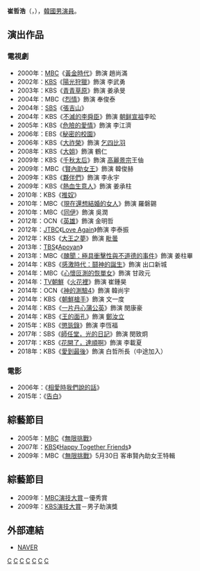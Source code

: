 {{藝人
|姓名 = 崔哲浩
|類型 = 男演員
|圖片 = Choi Cheol-ho from acrofan.jpg
|圖片尺寸 = 
|圖片簡介 = 
|本名 = 
|外文名 = 최철호
|外文 = ko
|羅馬拼音 = Choi Cheol Ho
|英文名 =
|暱稱 =
|其他藝名 = 
|國籍 = {{KOR}}
|出生日期 = {{birth_date_and_age|1970|3|2}}
|出生地點 = {{KOR}}[[首爾特別市|首爾特別市]]
|宗教信仰 = 
|語言 = [[韓語|韓語]]
|職業 = [[演員|演員]]
|教育程度 = [[成均館大學|成均館大學]]
|出道作品 = 
|出道日期 = 1990年
|代表作品 = 
|活躍年代 =
|唱片公司 = 
|經紀公司 = Office Zero
|相關團體 = 
|網站 = 
}}

'''崔哲浩'''（{{lang-ko|'''최철호'''}}，{{bd|1970年|3月2日}}），[[韓國|韓國]][[男演員|男演員]]。

== 演出作品 ==
=== 電視劇 ===
*2000年：[[文化廣播_(韓國)|MBC]]《[[黃金時代_(電視劇)|黃金時代]]》飾演 趙尚滿
*2002年：[[韓國放送公社|KBS]]《[[陽光狩獵|陽光狩獵]]》飾演 李武勇
*2003年：KBS《[[青青草原_(電視劇)|青青草原]]》飾演 姜承旻
*2004年：MBC《[[烈情_(韓國電視劇)|烈情]]》飾演 奉俊泰
*2004年：[[SBS_(韓國)|SBS]]《[[張吉山|張吉山]]》
*2004年：KBS《[[不滅的李舜臣|不滅的李舜臣]]》飾演 [[朝鲜宣祖|朝鲜宣祖]]李昖
*2005年：KBS《[[危險的愛情|危險的愛情]]》飾演 李江濟
*2006年：EBS《[[秘密的校園|秘密的校園]]》
*2006年：KBS《[[大祚榮_(電視劇)|大祚榮]]》飾演 [[乞四比羽|乞四比羽]]
*2008年：KBS《[[大姐_(韓國電視劇)|大姐]]》飾演 鶴仁
*2009年：KBS《[[千秋太后_(電視劇)|千秋太后]]》飾演 [[高麗景宗|高麗景宗]]王伷
*2009年：MBC《[[賢內助女王|賢內助女王]]》飾演 韓俊赫
*2009年：KBS《[[夥伴們|夥伴們]]》飾演 李永宇
*2009年：KBS《[[熱血生意人|熱血生意人]]》飾演 姜承柱
*2010年：KBS《[[推奴|推奴]]》
*2010年：MBC《[[現在還想結婚的女人|現在還想結婚的女人]]》飾演 羅磐錫
*2010年：MBC《[[同伊|同伊]]》飾演 吳潤
*2012年：OCN《[[英雄_(OCN)|英雄]]》飾演 金明哲
*2012年：[[JTBC|JTBC]]《[[Love_Again_(韓國電視劇)|Love Again]]》飾演 李泰振
*2012年：KBS《[[大王之夢|大王之夢]]》飾演 [[毗曇|毗曇]]
*2013年：[[TBS|TBS]]《[[Apoyan|Apoyan]]》
*2013年：MBC《[[醜聞：極具衝擊性與不道德的事件|醜聞：極具衝擊性與不道德的事件]]》飾演 姜柱畢
*2014年：KBS《[[感激時代：鬪神的誕生|感激時代：鬪神的誕生]]》飾演 出口新城
*2014年：MBC《[[心懷叵測的恢單女|心懷叵測的恢單女]]》飾演 甘政元
*2014年：[[TV朝鮮|TV朝鮮]]《[[火花裡|火花裡]]》飾演 崔鍾昊
*2014年：OCN《[[神的測驗|神的測驗4]]》飾演 韓尚宇
*2014年：KBS《[[朝鮮槍手|朝鮮槍手]]》飾演 文一度
*2014年：KBS《[[一片丹心蒲公英|一片丹心蒲公英]]》飾演 閔康豪
*2014年：KBS《[[王的面孔|王的面孔]]》飾演 [[鄭汝立|鄭汝立]]
*2015年：KBS《[[懲毖錄_(電視劇)|懲毖錄]]》飾演 李恆福
*2017年：SBS《[[師任堂，光的日記|師任堂，光的日記]]》飾演 閔致炯
*2017年：KBS《[[花開了，達順啊|花開了，達順啊]]》飾演 李載夏
*2018年：KBS《[[愛到最後|愛到最後]]》飾演 白哲所長（中途加入）

=== 電影 ===
*2006年：《[[相愛時我們說的話|相愛時我們說的話]]》
*2015年：《[[告白_(韓國電影)|告白]]》

== 綜藝節目 ==
*2005年：[[文化廣播_(韓國)|MBC]]《[[無限挑戰|無限挑戰]]》
*2007年：[[韓國放送公社|KBS]]《[[歡樂在一起|Happy Together Friends]]》
*2009年：MBC《[[無限挑戰|無限挑戰]]》5月30日 客串賢內助女王特輯

== 綜藝節目 ==
*2009年：[[MBC演技大賞|MBC演技大賞]]－優秀賞
*2009年：[[KBS演技大賞|KBS演技大賞]]－男子助演獎

== 外部連結 ==
*[http://people.search.naver.com/search.naver?where=nexearch&sm=tab_ppn&query=%EC%B5%9C%EC%B2%A0%ED%98%B8&os=95094&ie=utf8&key=PeopleService NAVER] {{Wayback|url=http://people.search.naver.com/search.naver?where=nexearch&sm=tab_ppn&query=%EC%B5%9C%EC%B2%A0%ED%98%B8&os=95094&ie=utf8&key=PeopleService |date=20200418111027 }}{{ko}}


[[Category:韓國電視演員|C]]
[[Category:韓國電影演員|C]]
[[Category:成均館大學校友|C]]
[[Category:首爾特別市出身人物|C]]
[[Category:崔姓|C]]
[[Category:韓國男演員|C]]
[[Category:1970年出生|C]]